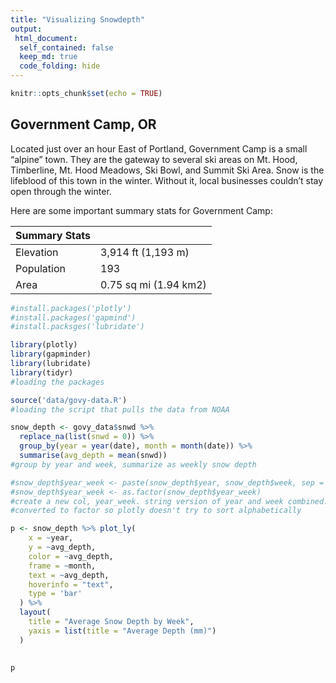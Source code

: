 ```yaml
---
title: "Visualizing Snowdepth"
output:
 html_document:
  self_contained: false
  keep_md: true
  code_folding: hide
---
```


```r
knitr::opts_chunk$set(echo = TRUE)
```

## Government Camp, OR

Located just over an hour East of Portland, Government Camp is a small "alpine" town. They are the gateway to several ski areas on Mt. Hood, Timberline, Mt. Hood Meadows, Ski Bowl, and Summit Ski Area. Snow is the lifeblood of this town in the winter. Without it, local businesses couldn't stay open through the winter. 

Here are some important summary stats for Government Camp:

| Summary Stats |  |
|----|----|
| Elevation | 3,914 ft (1,193 m) |
| Population | 193 |
| Area | 0.75 sq mi (1.94 km2) |

```r
#install.packages('plotly')
#install.packages('gapmind')
#install.packsges('lubridate')

library(plotly)
library(gapminder)
library(lubridate)
library(tidyr)
#loading the packages

source('data/govy-data.R')
#loading the script that pulls the data from NOAA

```
``` r

snow_depth <- govy_data$snwd %>%
  replace_na(list(snwd = 0)) %>%
  group_by(year = year(date), month = month(date)) %>%
  summarise(avg_depth = mean(snwd))
#group by year and week, summarize as weekly snow depth

#snow_depth$year_week <- paste(snow_depth$year, snow_depth$week, sep = "-")
#snow_depth$year_week <- as.factor(snow_depth$year_week)
#create a new col, year_week. string version of year and week combined.
#converted to factor so plotly doesn't try to sort alphabetically

p <- snow_depth %>% plot_ly(
    x = ~year, 
    y = ~avg_depth, 
    color = ~avg_depth, 
    frame = ~month, 
    text = ~avg_depth, 
    hoverinfo = "text",
    type = 'bar'
  ) %>%
  layout(
    title = "Average Snow Depth by Week",
    yaxis = list(title = "Average Depth (mm)")
  )
  

p
```
